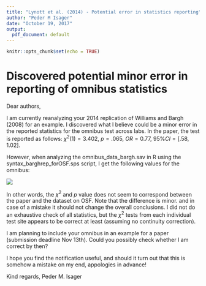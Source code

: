 ```yaml
---
title: "Lynott et al. (2014) - Potential error in statistics reporting"
author: "Peder M Isager"
date: "October 19, 2017"
output:
  pdf_document: default
---
```


```r
knitr::opts_chunk$set(echo = TRUE)
```

# Discovered potential minor error in reporting of omnibus statistics

Dear authors,

I am currently reanalyzing your 2014 replication of Williams and Bargh (2008) for an example. I discovered what I believe could be a minor error in the reported statistics for the omnibus test across labs. In the paper, the test is reported as follows: $\chi^2 (1) = 3.402$, $p = .065$, $OR = 0.77$, $95\% CI = [.58, 1.02]$.

However, when analyzing the omnibus_data_bargh.sav in R using the syntax_barghrep_forOSF.sps script, I get the following values for the omnibus:

![](Lynott_omnibus_SPSS_output.png)

In other words, the $\chi^2$ and $p$ value does not seem to correspond between the paper and the dataset on OSF. Note that the difference is minor. and in case of a mistake it should not change the overall conclusions. I did not do an exhaustive check of all statistics, but the $\chi^2$ tests from each individual test site appears to be correct at least (assuming no continuity correction).

I am planning to include your omnibus in an example for a paper (submission deadline Nov 13th). Could you possibly check whether I am correct by then?

I hope you find the notification useful, and should it turn out that this is somehow a mistake on my end, appologies in advance!    
  
  
  
Kind regards, 
Peder M. Isager